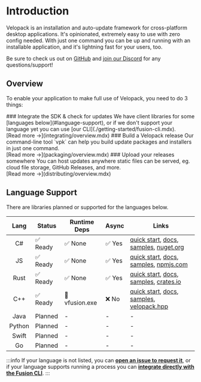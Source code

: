 
# Introduction
Velopack is an installation and auto-update framework for cross-platform desktop applications. It's opinionated, extremely easy to use with zero config needed. With just one command you can be up and running with an installable application, and it's lightning fast for your users, too.

Be sure to check us out on [GitHub](https://github.com/velopack/velopack) and [join our Discord](https://discord.gg/CjrCrNzd3F) for any questions/support!

## Overview
To enable your application to make full use of Velopack, you need to do 3 things:

<FancyStep step={1}>
### Integrate the SDK & check for updates
We have client libraries for some [languages below](#language-support), or if we don't support your language yet you can use [our CLI](./getting-started/fusion-cli.mdx). <br/>
[Read more →](integrating/overview.mdx)
</FancyStep>

<FancyStep step={2}>
### Build a Velopack release
Our command-line tool `vpk` can help you build update packages and installers in just one command. <br/>
[Read more →](packaging/overview.mdx)
</FancyStep>

<FancyStep step={3} noline>
### Upload your releases somewhere
You can host updates anywhere static files can be served, eg. cloud file storage, GitHub Releases, and more. <br/>
[Read more →](distributing/overview.mdx)
</FancyStep>

## Language Support
There are libraries planned or supported for the languages below.

| Lang | Status | Runtime Deps | Async | Links |
|:-:|---|---|---|---|
| C# | ✅ Ready | ✅ None | ✅ Yes | [quick start](./getting-started/csharp.mdx), [docs](./reference/cs/Velopack/), [samples](https://github.com/velopack/velopack/tree/master/samples), [nuget.org](https://nuget.org/packages/velopack) |
| JS | ✅ Ready | ✅ None | ✅ Yes | [quick start](./getting-started/electron.mdx), [docs](./reference/js/classes/UpdateManager.md), [samples](https://github.com/velopack/velopack.fusion/tree/master/for-js/samples), [npmjs.com](https://www.npmjs.com/package/velopack) |
| Rust | ✅ Ready | ✅ None | ✅ Yes | [quick start](./getting-started/rust.mdx), [docs](https://docs.rs/velopack), [samples](https://github.com/velopack/velopack.fusion/tree/master/for-rust/samples), [crates.io](https://crates.io/crates/velopack) |
| C++ | ✅ Ready | 🔶 vfusion.exe | ❌ No | [quick start](./getting-started/cpp.mdx), [docs](./reference/cpp/api.md), [samples](https://github.com/velopack/velopack.fusion/tree/master/for-cpp/samples), [velopack.hpp](https://github.com/velopack/velopack.fusion/tree/master/for-cpp) |
| Java | Planned | - | - | - | - |
| Python | Planned | - | - | - | - |
| Swift | Planned | - | - | - | - |
| Go | Planned | - | - | - | - |

:::info
If your language is not listed, you can [**open an issue to request it**](https://github.com/velopack/velopack.fusion/issues), 
or if your language supports running a process you can [**integrate directly with the Fusion CLI**](./getting-started/fusion-cli.mdx).
:::

<!-- ## Migrating to Velopack
<DocCardList items={[
    { type: 'link', docId: 'migrating/squirrel', href: 'migrating/squirrel', label: 'From Squirrel' },
]} /> -->